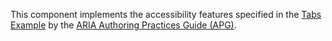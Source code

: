 This component implements the accessibility features specified in the [Tabs Example](https://www.w3.org/WAI/ARIA/apg/patterns/tabs) by the [ARIA Authoring Practices Guide (APG)](https://www.w3.org/WAI/ARIA/apg/).
